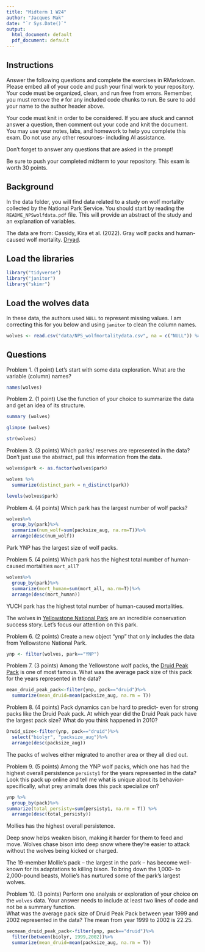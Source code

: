 ```yaml
---
title: "Midterm 1 W24"
author: "Jacques Mak"
date: "`r Sys.Date()`"
output:
  html_document: default
  pdf_document: default
---
```


## Instructions
Answer the following questions and complete the exercises in RMarkdown. Please embed all of your code and push your final work to your repository. Your code must be organized, clean, and run free from errors. Remember, you must remove the `#` for any included code chunks to run. Be sure to add your name to the author header above. 

Your code must knit in order to be considered. If you are stuck and cannot answer a question, then comment out your code and knit the document. You may use your notes, labs, and homework to help you complete this exam. Do not use any other resources- including AI assistance.  

Don't forget to answer any questions that are asked in the prompt!  

Be sure to push your completed midterm to your repository. This exam is worth 30 points.  

## Background
In the data folder, you will find data related to a study on wolf mortality collected by the National Park Service. You should start by reading the `README_NPSwolfdata.pdf` file. This will provide an abstract of the study and an explanation of variables.  

The data are from: Cassidy, Kira et al. (2022). Gray wolf packs and human-caused wolf mortality. [Dryad](https://doi.org/10.5061/dryad.mkkwh713f). 

## Load the libraries
```r
library("tidyverse")
library("janitor")
library("skimr")
```

## Load the wolves data
In these data, the authors used `NULL` to represent missing values. I am correcting this for you below and using `janitor` to clean the column names.
```r
wolves <- read.csv("data/NPS_wolfmortalitydata.csv", na = c("NULL")) %>% clean_names()
```

## Questions
Problem 1. (1 point) Let's start with some data exploration. What are the variable (column) names?  

```r
names(wolves)
```

Problem 2. (1 point) Use the function of your choice to summarize the data and get an idea of its structure.  

```r
summary (wolves)
```

```r
glimpse (wolves)
```
```r
str(wolves)
```


Problem 3. (3 points) Which parks/ reserves are represented in the data? Don't just use the abstract, pull this information from the data.  

```r
wolves$park <- as.factor(wolves$park)
```

```r
wolves %>%
  summarize(distinct_park = n_distinct(park))

```
```r
levels(wolves$park)
```


Problem 4. (4 points) Which park has the largest number of wolf packs?

```r
wolves%>%
  group_by(park)%>%
  summarize(num_wolf=sum(packsize_aug, na.rm=T))%>%
  arrange(desc(num_wolf))

```
Park YNP has the largest size of wolf packs.

Problem 5. (4 points) Which park has the highest total number of human-caused mortalities `mort_all`?

```r
wolves%>%
  group_by(park)%>%
  summarize(mort_human=sum(mort_all, na.rm=T))%>%
  arrange(desc(mort_human))
```
YUCH park has the highest total number of human-caused mortalities.

The wolves in [Yellowstone National Park](https://www.nps.gov/yell/learn/nature/wolf-restoration.htm) are an incredible conservation success story. Let's focus our attention on this park.  

Problem 6. (2 points) Create a new object "ynp" that only includes the data from Yellowstone National Park.  

```r
ynp <- filter(wolves, park=="YNP")
```

Problem 7. (3 points) Among the Yellowstone wolf packs, the [Druid Peak Pack](https://www.pbs.org/wnet/nature/in-the-valley-of-the-wolves-the-druid-wolf-pack-story/209/) is one of most famous. What was the average pack size of this pack for the years represented in the data?
```r
mean_druid_peak_pack<-filter(ynp, pack=="druid")%>%
  summarize(mean_druid=mean(packsize_aug, na.rm = T))
```


Problem 8. (4 points) Pack dynamics can be hard to predict- even for strong packs like the Druid Peak pack. At which year did the Druid Peak pack have the largest pack size? What do you think happened in 2010?
```r
Druid_size<-filter(ynp, pack=="druid")%>%
  select("biolyr", "packsize_aug")%>%
  arrange(desc(packsize_aug))
```
The packs of wolves either migrated to another area or they all died out. 

Problem 9. (5 points) Among the YNP wolf packs, which one has had the highest overall persistence `persisty1` for the years represented in the data? Look this pack up online and tell me what is unique about its behavior- specifically, what prey animals does this pack specialize on?  
```r
ynp %>%
  group_by(pack)%>%
summarize(total_persisty=sum(persisty1, na.rm = T)) %>%
  arrange(desc(total_persisty))
```
Mollies has the highest overall persistence.

Deep snow helps weaken bison, making it harder for them to feed and move. Wolves chase bison into deep snow where they’re easier to attack without the wolves being kicked or charged.

The 19-member Mollie’s pack – the largest in the park – has become well-known for its adaptations to killing bison. To bring down the 1,000- to 2,000-pound beasts, Mollie’s has nurtured some of the park’s largest wolves.

Problem 10. (3 points) Perform one analysis or exploration of your choice on the `wolves` data. Your answer needs to include at least two lines of code and not be a summary function.  
What was the average pack size of Druid Peak Pack between year 1999 and 2002 represented in the data?
The mean from year 1999 to 2002 is 22.25.
```r
secmean_druid_peak_pack<-filter(ynp, pack=="druid")%>%
  filter(between(biolyr, 1999,2002))%>%
  summarize(mean_druid=mean(packsize_aug, na.rm = T))
```